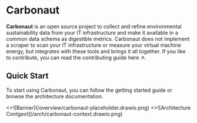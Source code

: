 
# Carbonaut

**Carbonaut** is an open source project to collect and refine environmental sustainability data from your IT infrastructure and make it available in a common data schema as digestible metrics. Carbonaut does not implement a scraper to scan your IT infrastructure or measure your virtual machine energy, but integrates with these tools and brings it all together.
If you like to contribute, you can read the <Link href="https://github.com/carbonaut-cloud/carbonaut/blob/main/CONTRIBUTING.md">contributing guide here <span>↗</span></Link>.

## Quick Start

To start using Carbonaut, you can follow the getting started guide or browse the architecture documentation.  

<Cards num={2}>
  <Card
    image
    arrow
    title="Getting Started"
    href="/guide/start">
    <>![Banner](/overview/carbonaut-placeholder.drawio.png)</>
  </Card>
  <Card
    image
    arrow
    title="Carbonaut Architecture"
    href="/concepts/architecture">
    <>![Architecture Contgext](/arch/carbonaut-context.drawio.png)</>
  </Card>
</Cards>
